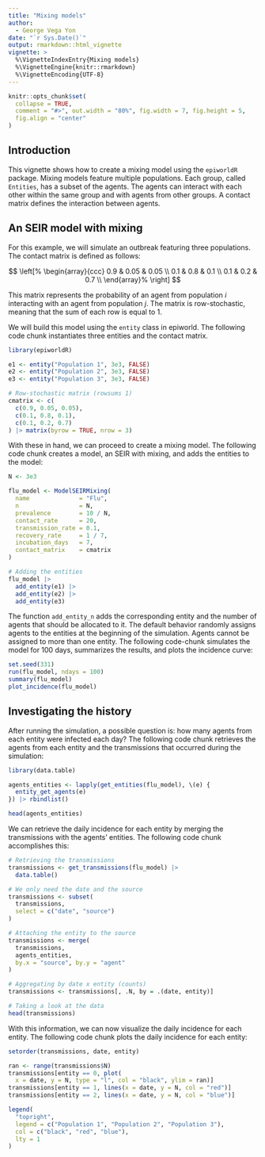 ```yaml
---
title: "Mixing models"
author:
  - George Vega Yon
date: "`r Sys.Date()`"
output: rmarkdown::html_vignette
vignette: >
  %\VignetteIndexEntry{Mixing models}
  %\VignetteEngine{knitr::rmarkdown}
  %\VignetteEncoding{UTF-8}
---
```


```r
knitr::opts_chunk$set(
  collapse = TRUE,
  comment = "#>", out.width = "80%", fig.width = 7, fig.height = 5,
  fig.align = "center"
)
```

## Introduction

This vignette shows how to create a mixing model using the `epiworldR` package. Mixing models feature multiple populations. Each group, called `Entities`, has a subset of the agents. The agents can interact with each other within the same group and with agents from other groups. A contact matrix defines the interaction between agents.

## An SEIR model with mixing

For this example, we will simulate an outbreak featuring three populations. The contact matrix is defined as follows:

$$
\left[%
\begin{array}{ccc}
0.9 & 0.05 & 0.05 \\
0.1 & 0.8 & 0.1 \\
0.1 & 0.2 & 0.7 \\
\end{array}%
\right]
$$

This matrix represents the probability of an agent from population $i$ interacting with an agent from population $j$. The matrix is row-stochastic, meaning that the sum of each row is equal to 1.

We will build this model using the `entity` class in epiworld. The following code chunk instantiates three entities and the contact matrix.

```r
library(epiworldR)

e1 <- entity("Population 1", 3e3, FALSE)
e2 <- entity("Population 2", 3e3, FALSE)
e3 <- entity("Population 3", 3e3, FALSE)

# Row-stochastic matrix (rowsums 1)
cmatrix <- c(
  c(0.9, 0.05, 0.05),
  c(0.1, 0.8, 0.1),
  c(0.1, 0.2, 0.7)
) |> matrix(byrow = TRUE, nrow = 3)
```

With these in hand, we can proceed to create a mixing model. The following code chunk creates a model, an SEIR with mixing, and adds the entities to the model:

```r
N <- 3e3

flu_model <- ModelSEIRMixing(
  name              = "Flu",
  n                 = N,
  prevalence        = 10 / N,
  contact_rate      = 20,
  transmission_rate = 0.1,
  recovery_rate     = 1 / 7,
  incubation_days   = 7,
  contact_matrix    = cmatrix
)

# Adding the entities 
flu_model |>
  add_entity(e1) |>
  add_entity(e2) |>
  add_entity(e3)
```

The function `add_entity_n` adds the corresponding entity and the number of agents that should be allocated to it. The default behavior randomly assigns agents to the entities at the beginning of the simulation. Agents cannot be assigned to more than one entity. The following code-chunk simulates the model for 100 days, summarizes the results, and plots the incidence curve:

```r
set.seed(331)
run(flu_model, ndays = 100)
summary(flu_model)
plot_incidence(flu_model)
```

## Investigating the history

After running the simulation, a possible question is: how many agents from each entity were infected each day? The following code chunk retrieves the agents from each entity and the transmissions that occurred during the simulation:

```r
library(data.table)

agents_entities <- lapply(get_entities(flu_model), \(e) {
  entity_get_agents(e)
}) |> rbindlist()

head(agents_entities)
```

We can retrieve the daily incidence for each entity by merging the transmissions with the agents' entities. The following code chunk accomplishes this:

```r
# Retrieving the transmissions
transmissions <- get_transmissions(flu_model) |>
  data.table()

# We only need the date and the source
transmissions <- subset(
  transmissions,
  select = c("date", "source")
)

# Attaching the entity to the source
transmissions <- merge(
  transmissions,
  agents_entities,
  by.x = "source", by.y = "agent"
)

# Aggregating by date x entity (counts)
transmissions <- transmissions[, .N, by = .(date, entity)]

# Taking a look at the data
head(transmissions)
```

With this information, we can now visualize the daily incidence for each entity. The following code chunk plots the daily incidence for each entity:

```r
setorder(transmissions, date, entity)

ran <- range(transmissions$N)
transmissions[entity == 0, plot(
  x = date, y = N, type = "l", col = "black", ylim = ran)]
transmissions[entity == 1, lines(x = date, y = N, col = "red")]
transmissions[entity == 2, lines(x = date, y = N, col = "blue")]

legend(
  "topright",
  legend = c("Population 1", "Population 2", "Population 3"),
  col = c("black", "red", "blue"),
  lty = 1
)
```
